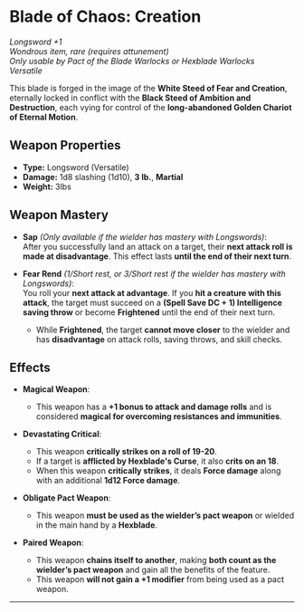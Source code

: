 # Blade of Chaos: Creation

_Longsword +1_  
_Wondrous item, rare (requires attunement)_  
_Only usable by Pact of the Blade Warlocks or Hexblade Warlocks_  
_Versatile_

This blade is forged in the image of the **White Steed of Fear and Creation**, eternally locked in conflict with the **Black Steed of Ambition and Destruction**, each vying for control of the **long-abandoned Golden Chariot of Eternal Motion**.

## Weapon Properties

- **Type:** Longsword (Versatile)
- **Damage:** 1d8 slashing (1d10), **3 lb.**, **Martial**
- **Weight:** 3lbs

## Weapon Mastery

- **Sap** _(Only available if the wielder has mastery with Longswords)_:  
  After you successfully land an attack on a target, their **next attack roll is made at disadvantage**. This effect lasts **until the end of their next turn**.

- **Fear Rend** _(1/Short rest, or 3/Short rest if the wielder has mastery with Longswords)_:  
  You roll your **next attack at advantage**. If you **hit a creature with this attack**, the target must succeed on a **(Spell Save DC + 1) Intelligence saving throw** or become **Frightened** until the end of their next turn.
  - While **Frightened**, the target **cannot move closer** to the wielder and has **disadvantage** on attack rolls, saving throws, and skill checks.

## Effects

- **Magical Weapon**:

  - This weapon has a **+1 bonus to attack and damage rolls** and is considered **magical for overcoming resistances and immunities**.

- **Devastating Critical**:

  - This weapon **critically strikes on a roll of 19-20**.
  - If a target is **afflicted by Hexblade's Curse**, it also **crits on an 18**.
  - When this weapon **critically strikes**, it deals **Force damage** along with an additional **1d12 Force damage**.

- **Obligate Pact Weapon**:

  - This weapon **must be used as the wielder’s pact weapon** or wielded in the main hand by a **Hexblade**.

- **Paired Weapon**:
  - This weapon **chains itself to another**, making **both count as the wielder’s pact weapon** and gain all the benefits of the feature.
  - This weapon **will not gain a +1 modifier** from being used as a pact weapon.

---
